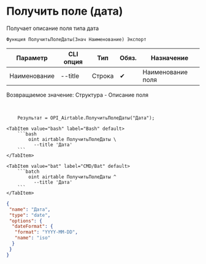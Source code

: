 ﻿---
sidebar_position: 7
description: Получить поле (дата) и другие функции для работы с Airtable в Открытом пакете интеграций - бесплатной open-source библиотеке интеграций для 1С:Предприятие 8, OneScript и CLI
keywords: [1C, 1С, 1С:Предприятие, 1С:Предприятие 8.3, API, Интеграция, Сервисы, Обмен, OneScript, CLI, Airtable]
---


# Получить поле (дата)
 Получает описание поля типа дата



`Функция ПолучитьПолеДаты(Знач Наименование) Экспорт`

  | Параметр | CLI опция | Тип | Обяз. | Назначение |
  |-|-|-|-|-|
  | Наименование | --title | Строка | &#x2714; | Наименование поля |

  
  Возвращаемое значение:   Структура -  Описание поля

<br/>




```bsl title="Пример использования для 1С:Предприятие/OneScript"
    Результат = OPI_Airtable.ПолучитьПолеДаты("Дата");
```
    

 <Tabs>
  
    <TabItem value="bash" label="Bash" default>
        ```bash
            oint airtable ПолучитьПолеДаты \
              --title 'Дата'
        ```
    </TabItem>
  
    <TabItem value="bat" label="CMD/Bat" default>
        ```batch
            oint airtable ПолучитьПолеДаты ^
              --title 'Дата'
        ```
    </TabItem>
</Tabs>


```json title="Результат"
{
 "name": "Дата",
 "type": "date",
 "options": {
  "dateFormat": {
   "format": "YYYY-MM-DD",
   "name": "iso"
  }
 }
}
```
